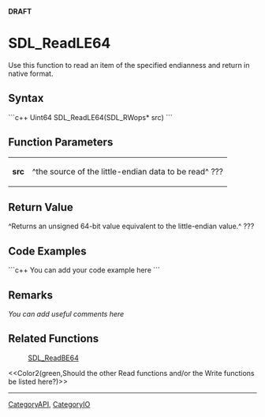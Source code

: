 <!-- pragma section-numbers off -->
<!-- pragma disable-camelcase -->
'''DRAFT'''

= SDL_ReadLE64 =
Use this function to read an item of the specified endianness and return in native format.


== Syntax ==
```c++
Uint64 SDL_ReadLE64(SDL_RWops* src)
```

== Function Parameters ==
{|
|'''src'''
|^the source of the little-endian data to be read^ ???
|}

== Return Value ==
^Returns an unsigned 64-bit value equivalent to the little-endian value.^ ???

== Code Examples ==
```c++
You can add your code example here
```

== Remarks ==
''You can add useful comments here''

== Related Functions ==
:[[SDL_ReadBE64]]
<<Color2(green,Should the other Read functions and/or the Write functions be listed here?)>>

----
[[CategoryAPI]], [[CategoryIO]]

